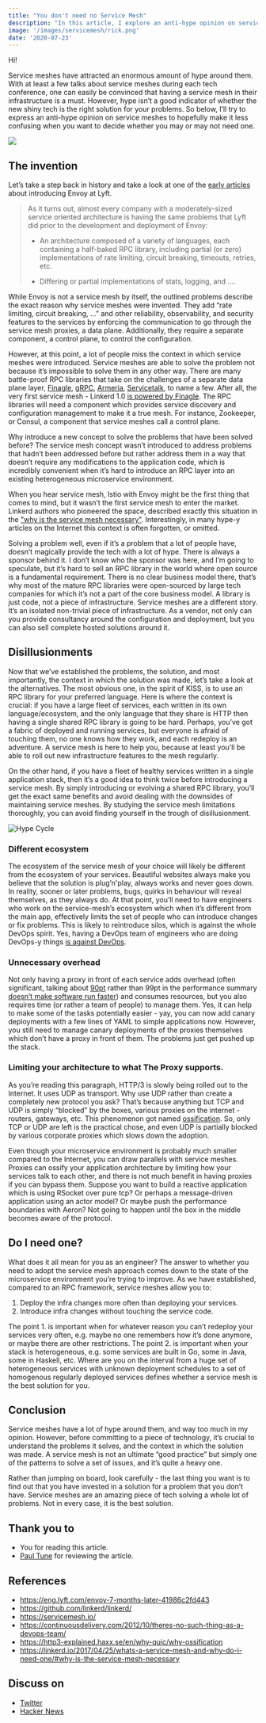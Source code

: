```yaml
---
title: "You don't need no Service Mesh"
description: "In this article, I explore an anti-hype opinion on service meshes and aim to provide a clearer perspective on whether they are the right solution for specific problems."
image: '/images/servicemesh/rick.png'
date: '2020-07-23'
---
```



Hi!

Service meshes have attracted an enormous amount of hype around them.
With at least a few talks about service meshes during each tech
conference, one can easily be convinced that having a service mesh in
their infrastructure is a must. However, hype isn’t a good indicator of
whether the new shiny tech is the right solution for your problems. So
below, I’ll try to express an anti-hype opinion on service meshes to
hopefully make it less confusing when you want to decide whether you may
or may not need one.

![](/images/servicemesh/rick.png)

<Quote
    quote="There’s a lesson here, and I’m not going to be the one to figure it out."
    attribution="Rick Sanchez"
/>

## The invention

Let’s take a step back in history and take a look at one of the [early
articles](https://eng.lyft.com/envoy-7-months-later-41986c2fd443) about
introducing Envoy at Lyft.

> As it turns out, almost every company with a moderately-sized service
> oriented architecture is having the same problems that Lyft did prior
> to the development and deployment of Envoy:
>
> - An architecture composed of a variety of languages, each containing
>   a half-baked RPC library, including partial (or zero)
>   implementations of rate limiting, circuit breaking, timeouts,
>   retries, etc.
>
> - Differing or partial implementations of stats, logging, and ….

While Envoy is not a service mesh by itself, the outlined problems
describe the exact reason why service meshes were invented. They add
“rate limiting, circuit breaking, …” and other reliability,
observability, and security features to the services by enforcing the
communication to go through the service mesh proxies, a data plane.
Additionally, they require a separate component, a control plane, to
control the configuration.

However, at this point, a lot of people miss the context in which
service meshes were introduced. Service meshes are able to solve the
problem not because it’s impossible to solve them in any other way.
There are many battle-proof RPC libraries that take on the challenges of
a separate data plane layer,
[Finagle](https://github.com/twitter/finagle),
[gRPC](https://github.com/grpc),
[Armeria](https://github.com/line/armeria),
[Servicetalk](https://github.com/apple/servicetalk), to name a few.
After all, the very first service mesh - Linkerd 1.0 [is powered by
Finagle](https://github.com/linkerd/linkerd). The RPC libraries will
need a component which provides service discovery and configuration
management to make it a true mesh. For instance, Zookeeper, or Consul, a
component that service meshes call a control plane.

Why introduce a new concept to solve the problems that have been solved
before? The service mesh concept wasn’t introduced to address problems
that hadn’t been addressed before but rather address them in a way that
doesn’t require any modifications to the application code, which is
incredibly convenient when it’s hard to introduce an RPC layer into an
existing heterogeneous microservice environment.

When you hear service mesh, Istio with Envoy might be the first thing
that comes to mind, but it wasn’t the first service mesh to enter the
market. Linkerd authors who pioneered the space, described exactly this
situation in the ["why is the service mesh necessary"](https://linkerd.io/2017/04/25/whats-a-service-mesh-and-why-do-i-need-one/#why-is-the-service-mesh-necessary).
Interestingly, in many hype-y articles on the Internet this context is
often forgotten, or omitted.

Solving a problem well, even if it’s a problem that a lot of people
have, doesn’t magically provide the tech with a lot of hype. There is
always a sponsor behind it. I don’t know who the sponsor was here, and
I’m going to speculate, but it’s hard to sell an RPC library in the
world where open source is a fundamental requirement. There is no clear
business model there, that’s why most of the mature RPC libraries were
open-sourced by large tech companies for which it’s not a part of the
core business model. A library is just code, not a piece of
infrastructure. Service meshes are a different story. It’s an isolated
non-trivial piece of infrastructure. As a vendor, not only can you
provide consultancy around the configuration and deployment, but you can
also sell complete hosted solutions around it.

## Disillusionments

Now that we’ve established the problems, the solution, and most
importantly, the context in which the solution was made, let’s take a
look at the alternatives. The most obvious one, in the spirit of KISS,
is to use an RPC library for your preferred language. Here is where the
context is crucial: if you have a large fleet of services, each written
in its own language/ecosystem, and the only language that they share is
HTTP then having a single shared RPC library is going to be hard.
Perhaps, you’ve got a fabric of deployed and running services, but
everyone is afraid of touching them, no one knows how they work, and
each redeploy is an adventure. A service mesh is here to help you,
because at least you’ll be able to roll out new infrastructure features
to the mesh regularly.

On the other hand, if you have a fleet of healthy services written in a
single application stack, then it’s a good idea to think twice before
introducing a service mesh. By simply introducing or evolving a shared
RPC library, you’ll get the exact same benefits and avoid dealing with
the downsides of maintaining service meshes. By studying the service
mesh limitations thoroughly, you can avoid finding yourself in the
trough of disillusionment.

![Hype Cycle](/images/servicemesh/curve.png)

### Different ecosystem

The ecosystem of the service mesh of your choice will likely be
different from the ecosystem of your services. Beautiful websites always
make you believe that the solution is plug’n'play, always works and
never goes down. In reality, sooner or later problems, bugs, quirks in
behaviour will reveal themselves, as they always do. At that point,
you’ll need to have engineers who work on the service-mesh’s ecosystem
which when it’s different from the main app, effectively limits the set
of people who can introduce changes or fix problems. This is likely to
reintroduce silos, which is against the whole DevOps spirit. Yes, having
a DevOps team of engineers who are doing DevOps-y things [is against
DevOps](https://continuousdelivery.com/2012/10/theres-no-such-thing-as-a-devops-team/).

### Unnecessary overhead

Not only having a proxy in front of each service adds overhead (often
significant, talking about
[90pt](https://istio.io/latest/docs/ops/deployment/performance-and-scalability/)
rather than 99pt in the performance summary [doesn’t make software run
faster](https://www.infoq.com/presentations/latency-response-time/)) and
consumes resources, but you also requires time (or rather a team of
people) to manage them. Yes, it can help to make some of the tasks
potentially easier - yay, you can now add canary deployments with a few
lines of YAML to simple applications now. However, you still need to
manage canary deployments of the proxies themselves which don’t have a
proxy in front of them. The problems just get pushed up the stack.

### Limiting your architecture to what The Proxy supports.

As you’re reading this paragraph, HTTP/3 is slowly being rolled out to
the Internet. It uses UDP as transport. Why use UDP rather than create a
completely new protocol you ask? That’s because anything but TCP and UDP
is simply “blocked” by the boxes, various proxies on the internet -
routers, gateways, etc. This phenomenon got named
[ossification](https://http3-explained.haxx.se/en/why-quic/why-ossification).
So, only TCP or UDP are left is the practical chose, and even UDP is
partially blocked by various corporate proxies which slows down the
adoption.

Even though your microservice environment is probably much smaller
compared to the Internet, you can draw parallels with service meshes.
Proxies can ossify your application architecture by limiting how your
services talk to each other, and there is not much benefit in having
proxies if you can bypass them. Suppose you want to build a reactive
application which is using RSocket over pure tcp? Or perhaps a
message-driven application using an actor model? Or maybe push the
performance boundaries with Aeron? Not going to happen until the box in
the middle becomes aware of the protocol.

## Do I need one?

What does it all mean for you as an engineer? The answer to whether you
need to adopt the service mesh approach comes down to the state of the
microservice environment you’re trying to improve. As we have
established, compared to an RPC framework, service meshes allow you to:

1.  Deploy the infra changes more often than deploying your services.
2.  Introduce infra changes without touching the service code.

The point 1. is important when for whatever reason you can’t redeploy
your services very often, e.g. maybe no one remembers how it’s done
anymore, or maybe there are other restrictions. The point 2. is
important when your stack is heterogeneous, e.g. some services are built
in Go, some in Java, some in Haskell, etc. Where are you on the interval
from a huge set of heterogeneous services with unknown deployment
schedules to a set of homogenous regularly deployed services defines
whether a service mesh is the best solution for you.

## Conclusion

Service meshes have a lot of hype around them, and way too much in my
opinion. However, before committing to a piece of technology, it’s
crucial to understand the problems it solves, and the context in which
the solution was made. A service mesh is not an ultimate “good practice”
but simply one of the patterns to solve a set of issues, and it’s quite
a heavy one.

Rather than jumping on board, look carefully - the last thing you want
is to find out that you have invested in a solution for a problem that
you don’t have. Service meshes are an amazing piece of tech solving a
whole lot of problems. Not in every case, it is the best solution.

## Thank you to

- You for reading this article.
- [Paul Tune](https://twitter.com/ptuls) for reviewing the article.

## References

- https://eng.lyft.com/envoy-7-months-later-41986c2fd443
- https://github.com/linkerd/linkerd/
- https://servicemesh.io/
- https://continuousdelivery.com/2012/10/theres-no-such-thing-as-a-devops-team/
- https://http3-explained.haxx.se/en/why-quic/why-ossification
- https://linkerd.io/2017/04/25/whats-a-service-mesh-and-why-do-i-need-one/#why-is-the-service-mesh-necessary

## Discuss on

* [Twitter](https://twitter.com/SerCeMan/status/1286242507664191488)
* [Hacker News](https://news.ycombinator.com/item?id=25148642)
